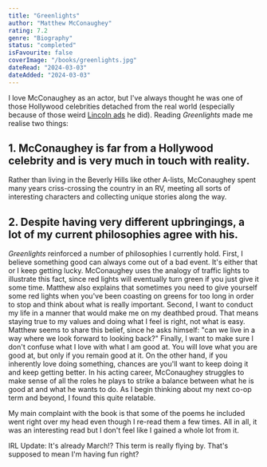 ```yaml
---
title: "Greenlights"
author: "Matthew McConaughey"
rating: 7.2
genre: "Biography"
status: "completed"
isFavourite: false
coverImage: "/books/greenlights.jpg"
dateRead: "2024-03-03"
dateAdded: "2024-03-03"
---
```


I love McConaughey as an actor, but I've always thought he was one of those Hollywood celebrities detached from the real world (especially because of those weird [Lincoln ads](https://www.youtube.com/watch?v=bPLFqtV7dGY) he did). Reading *Greenlights* made me realise two things:

## 1. McConaughey is far from a Hollywood celebrity and is very much in touch with reality.

Rather than living in the Beverly Hills like other A-lists, McConaughey spent many years criss-crossing the country in an RV, meeting all sorts of interesting characters and collecting unique stories along the way.

## 2. Despite having very different upbringings, a lot of my current philosophies agree with his.

*Greenlights* reinforced a number of philosophies I currently hold. First, I believe something good can always come out of a bad event. It's either that or I keep getting lucky. McConaughey uses the analogy of traffic lights to illustrate this fact, since red lights will eventually turn green if you just give it some time. Matthew also explains that sometimes you need to give yourself some red lights when you've been coasting on greens for too long in order to stop and think about what is really important. Second, I want to conduct my life in a manner that would make me on my deathbed proud. That means staying true to my values and doing what I feel is right, not what is easy. Matthew seems to share this belief, since he asks himself: "can we live in a way where we look forward to looking back?" Finally, I want to make sure I don't confuse what I love with what I am good at. You will love what you are good at, but only if you remain good at it. On the other hand, if you inherently love doing something, chances are you'll want to keep doing it and keep getting better. In his acting career, McConaughey struggles to make sense of all the roles he plays to strike a balance between what he is good at and what he wants to do. As I begin thinking about my next co-op term and beyond, I found this quite relatable.

My main complaint with the book is that some of the poems he included went right over my head even though I re-read them a few times. All in all, it was an interesting read but I don't feel like I gained a whole lot from it.

IRL Update: It's already March!? This term is really flying by. That's supposed to mean I'm having fun right?